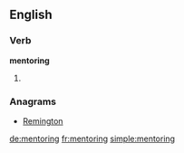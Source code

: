 ==English==

===Verb===
'''mentoring'''
# {{present participle of|[[mentor]]}}

===Anagrams===
* [[Remington#English|Remington]]

[[de:mentoring]]
[[fr:mentoring]]
[[simple:mentoring]]